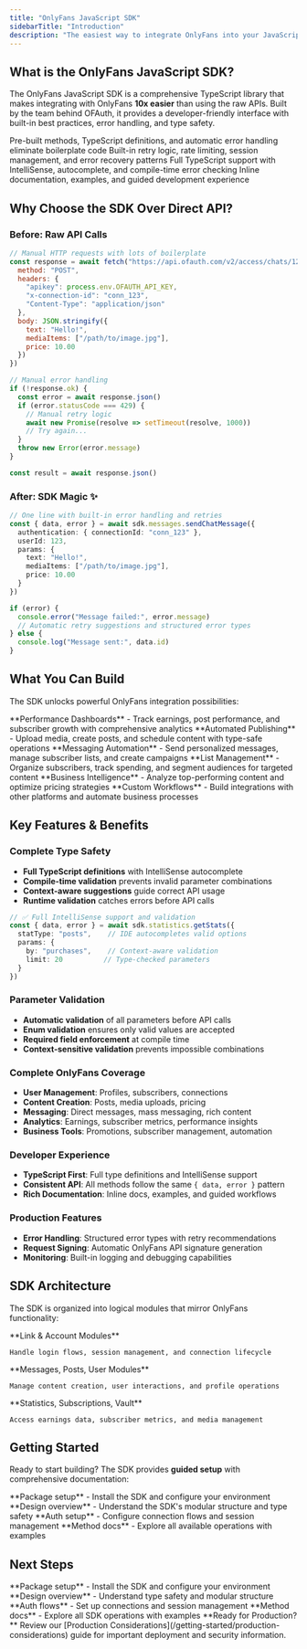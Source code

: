```yaml
---
title: "OnlyFans JavaScript SDK"
sidebarTitle: "Introduction"
description: "The easiest way to integrate OnlyFans into your JavaScript/TypeScript applications"
---
```


## What is the OnlyFans JavaScript SDK?

The OnlyFans JavaScript SDK is a comprehensive TypeScript library that makes integrating with OnlyFans **10x easier** than using the raw APIs. Built by the team behind OFAuth, it provides a developer-friendly interface with built-in best practices, error handling, and type safety.

<CardGroup cols={2}>
  <Card title="10x Faster Development" icon="rocket">
    Pre-built methods, TypeScript definitions, and automatic error handling eliminate boilerplate code
  </Card>
  <Card title="Production Ready" icon="shield">
    Built-in retry logic, rate limiting, session management, and error recovery patterns
  </Card>
  <Card title="Type Safe" icon="code">
    Full TypeScript support with IntelliSense, autocomplete, and compile-time error checking
  </Card>
  <Card title="Self-Documenting" icon="book">
    Inline documentation, examples, and guided development experience
  </Card>
</CardGroup>

## Why Choose the SDK Over Direct API?

### Before: Raw API Calls
```javascript
// Manual HTTP requests with lots of boilerplate
const response = await fetch("https://api.ofauth.com/v2/access/chats/123/messages", {
  method: "POST",
  headers: {
    "apikey": process.env.OFAUTH_API_KEY,
    "x-connection-id": "conn_123",
    "Content-Type": "application/json"
  },
  body: JSON.stringify({
    text: "Hello!",
    mediaItems: ["/path/to/image.jpg"],
    price: 10.00
  })
})

// Manual error handling
if (!response.ok) {
  const error = await response.json()
  if (error.statusCode === 429) {
    // Manual retry logic
    await new Promise(resolve => setTimeout(resolve, 1000))
    // Try again...
  }
  throw new Error(error.message)
}

const result = await response.json()
```

### After: SDK Magic ✨
```typescript
// One line with built-in error handling and retries
const { data, error } = await sdk.messages.sendChatMessage({
  authentication: { connectionId: "conn_123" },
  userId: 123,
  params: {
    text: "Hello!",
    mediaItems: ["/path/to/image.jpg"],
    price: 10.00
  }
})

if (error) {
  console.error("Message failed:", error.message)
  // Automatic retry suggestions and structured error types
} else {
  console.log("Message sent:", data.id)
}
```

## What You Can Build

The SDK unlocks powerful OnlyFans integration possibilities:

<CardGroup cols={3}>
  <Card title="Creator Analytics" icon="chart-bar">
    **Performance Dashboards** - Track earnings, post performance, and subscriber growth with comprehensive analytics
  </Card>
  <Card title="Content Management" icon="file-text">
    **Automated Publishing** - Upload media, create posts, and schedule content with type-safe operations
  </Card>
  <Card title="Fan Engagement" icon="comments">
    **Messaging Automation** - Send personalized messages, manage subscriber lists, and create campaigns
  </Card>
  <Card title="Subscriber Tools" icon="users">
    **List Management** - Organize subscribers, track spending, and segment audiences for targeted content
  </Card>
  <Card title="Revenue Optimization" icon="dollar-sign">
    **Business Intelligence** - Analyze top-performing content and optimize pricing strategies
  </Card>
  <Card title="Integration Tools" icon="link">
    **Custom Workflows** - Build integrations with other platforms and automate business processes
  </Card>
</CardGroup>

## Key Features & Benefits

### **Complete Type Safety**
- **Full TypeScript definitions** with IntelliSense autocomplete
- **Compile-time validation** prevents invalid parameter combinations
- **Context-aware suggestions** guide correct API usage
- **Runtime validation** catches errors before API calls

```typescript
// ✅ Full IntelliSense support and validation
const { data, error } = await sdk.statistics.getStats({
  statType: "posts",    // IDE autocompletes valid options
  params: { 
    by: "purchases",    // Context-aware validation
    limit: 20          // Type-checked parameters
  }
})
```

### **Parameter Validation**
- **Automatic validation** of all parameters before API calls
- **Enum validation** ensures only valid values are accepted
- **Required field enforcement** at compile time
- **Context-sensitive validation** prevents impossible combinations

### **Complete OnlyFans Coverage**
- **User Management**: Profiles, subscribers, connections
- **Content Creation**: Posts, media uploads, pricing
- **Messaging**: Direct messages, mass messaging, rich content
- **Analytics**: Earnings, subscriber metrics, performance insights
- **Business Tools**: Promotions, subscriber management, automation

### **Developer Experience**
- **TypeScript First**: Full type definitions and IntelliSense support
- **Consistent API**: All methods follow the same `{ data, error }` pattern
- **Rich Documentation**: Inline docs, examples, and guided workflows

### **Production Features**
- **Error Handling**: Structured error types with retry recommendations
- **Request Signing**: Automatic OnlyFans API signature generation
- **Monitoring**: Built-in logging and debugging capabilities

## SDK Architecture

The SDK is organized into logical modules that mirror OnlyFans functionality:

<CardGroup cols={3}>
  <Card title="Authentication" icon="key">
    **Link & Account Modules**
    
    Handle login flows, session management, and connection lifecycle
  </Card>
  <Card title="Content & Users" icon="users">
    **Messages, Posts, User Modules**
    
    Manage content creation, user interactions, and profile operations
  </Card>
  <Card title="Business & Analytics" icon="chart-line">
    **Statistics, Subscriptions, Vault**
    
    Access earnings data, subscriber metrics, and media management
  </Card>
</CardGroup>

## Getting Started

Ready to start building? The SDK provides **guided setup** with comprehensive documentation:

<CardGroup cols={2}>
  <Card title="Installation" icon="download" href="/sdk/quickstart">
    **Package setup** - Install the SDK and configure your environment
  </Card>
  <Card title="Architecture" icon="boxes" href="/sdk/core-concepts/architecture">
    **Design overview** - Understand the SDK's modular structure and type safety
  </Card>
  <Card title="Authentication" icon="key" href="/sdk/core-concepts/authentication">
    **Auth setup** - Configure connection flows and session management
  </Card>
  <Card title="API Reference" icon="book" href="/sdk/modules/authentication/link-authentication">
    **Method docs** - Explore all available operations with examples
  </Card>
</CardGroup>

## Next Steps

<CardGroup cols={2}>
  <Card title="Installation Guide" icon="download" href="/sdk/quickstart">
    **Package setup** - Install the SDK and configure your environment
  </Card>
  <Card title="SDK Architecture" icon="boxes" href="/sdk/core-concepts/architecture">
    **Design overview** - Understand type safety and modular structure
  </Card>
  <Card title="Authentication" icon="key" href="/sdk/core-concepts/authentication">
    **Auth flows** - Set up connections and session management
  </Card>
  <Card title="Core Modules" icon="book" href="/sdk/modules/authentication/link-authentication">
    **Method docs** - Explore all SDK operations with examples
  </Card>
</CardGroup>

<Warning>
  **Ready for Production?** Review our [Production Considerations](/getting-started/production-considerations) guide for important deployment and security information. 
</Warning>
